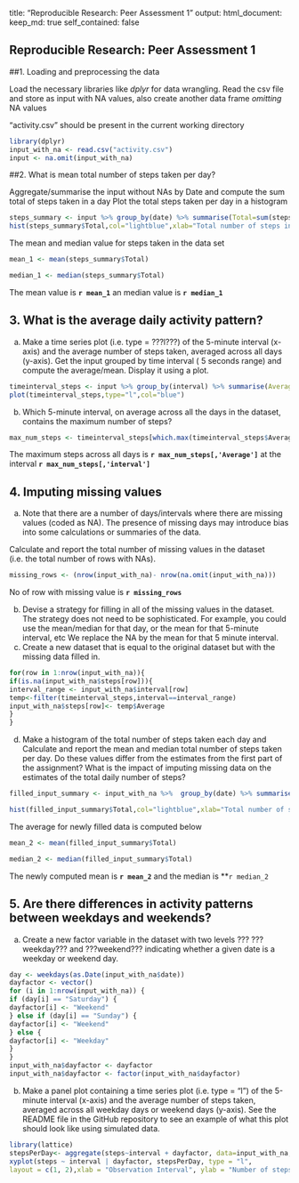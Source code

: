 title: "Reproducible Research: Peer Assessment 1"
output: 
  html_document:
    keep_md: true
    self_contained: false


 Reproducible Research: Peer Assessment 1
-----------------------------------------

##1. Loading and preprocessing the data

Load the necessary libraries like *dplyr* for data wrangling.
Read the csv file and store as input with NA values, also create another data frame *omitting* NA values

"activity.csv" should be present in the current working directory


``` r
library(dplyr)
input_with_na <- read.csv("activity.csv")	
input <- na.omit(input_with_na)

```

##2. What is mean total number of steps taken per day?

Aggregate/summarise the input without NAs by Date and compute the sum total of steps taken in a day
Plot the total steps taken per day in a histogram

```r
steps_summary <- input %>% group_by(date) %>% summarise(Total=sum(steps))
hist(steps_summary$Total,col="lightblue",xlab="Total number of steps in a day",main="Histogram of steps taken in a day")


```

The mean and median value for steps taken in the data set
```r
mean_1 <- mean(steps_summary$Total)

median_1 <- median(steps_summary$Total)

```
The mean value is **`r mean_1`** an median value is **`r median_1`**

## 3. What is the average daily activity pattern?

a. Make a time series plot (i.e. type = ???l???) of the 5-minute interval (x-axis) and the average number of steps taken, averaged across all days (y-axis).
Get the input grouped by time interval ( 5 seconds range) and compute the average/mean.
Display it using a plot.
``` r

timeinterval_steps <- input %>% group_by(interval) %>% summarise(Average=mean(steps))
plot(timeinterval_steps,type="l",col="blue")

```


b. Which 5-minute interval, on average across all the days in the dataset, contains the maximum number of steps?

```r

max_num_steps <- timeinterval_steps[which.max(timeinterval_steps$Average),]

```
The maximum steps across all days is **`r max_num_steps[,'Average']`** at the interval **`r max_num_steps[,'interval']`**

## 4. Imputing missing values
a. Note that there are a number of days/intervals where there are missing values (coded as NA). The presence of missing days may introduce bias into some calculations or summaries of the data.

Calculate and report the total number of missing values in the dataset (i.e. the total number of rows with NAs).

```r
missing_rows <- (nrow(input_with_na)- nrow(na.omit(input_with_na)))

```

No of row with missing value is  **`r missing_rows`**

b. Devise a strategy for filling in all of the missing values in the dataset. The strategy does not need to be sophisticated. For example, you could use the mean/median for that day, or the mean for that 5-minute interval, etc
We replace the NA by the mean for that 5 minute interval.
c. Create a new dataset that is equal to the original dataset but with the missing data filled in.

```r
for(row in 1:nrow(input_with_na)){
if(is.na(input_with_na$steps[row])){
interval_range <- input_with_na$interval[row]
temp<-filter(timeinterval_steps,interval==interval_range)
input_with_na$steps[row]<- temp$Average
}
}
```
d. Make a histogram of the total number of steps taken each day and Calculate and report the mean and median total number of steps taken per day. Do these values differ from the estimates from the first part of the assignment? What is the impact of imputing missing data on the estimates of the total daily number of steps?

```r
filled_input_summary <- input_with_na %>%  group_by(date) %>% summarise(Total=sum(steps))

hist(filled_input_summary$Total,col="lightblue",xlab="Total number of steps in a day",main="Histogram of steps taken in a day")
```

The average for newly filled data is computed below 

``` r
mean_2 <- mean(filled_input_summary$Total)

median_2 <- median(filled_input_summary$Total)
```
The newly computed mean is **`r mean_2`** and the median is **`r median_2`

## 5. Are there differences in activity patterns between weekdays and weekends?
a. Create a new factor variable in the dataset with two levels ??? ???weekday??? and ???weekend??? indicating whether a given date is a weekday or weekend day.

``` r
day <- weekdays(as.Date(input_with_na$date))
dayfactor <- vector()
for (i in 1:nrow(input_with_na)) {
if (day[i] == "Saturday") {
dayfactor[i] <- "Weekend"
} else if (day[i] == "Sunday") {
dayfactor[i] <- "Weekend"
} else {
dayfactor[i] <- "Weekday"
}
}
input_with_na$dayfactor <- dayfactor
input_with_na$dayfactor <- factor(input_with_na$dayfactor)
```



b. Make a panel plot containing a time series plot (i.e. type = "l") of the 5-minute interval (x-axis) and the average number of steps taken, averaged across all weekday days or weekend days (y-axis). See the README file in the GitHub repository to see an example of what this plot should look like using simulated data.

``` r
library(lattice)
stepsPerDay<- aggregate(steps~interval + dayfactor, data=input_with_na, mean)
xyplot(steps ~ interval | dayfactor, stepsPerDay, type = "l", 
layout = c(1, 2),xlab = "Observation Interval", ylab = "Number of steps")

```

